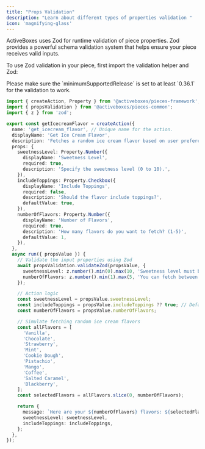 ```yaml
---
title: "Props Validation"
description: "Learn about different types of properties validation "
icon: 'magnifying-glass'
---
```


ActiveBoxes uses Zod for runtime validation of piece properties. Zod provides a powerful schema validation system that helps ensure your piece receives valid inputs.

To use Zod validation in your piece, first import the validation helper and Zod:

<Warning>
Please make sure the `minimumSupportedRelease` is set to at least `0.36.1` for the validation to work.
</Warning>

```typescript
import { createAction, Property } from '@activeboxes/pieces-framework';
import { propsValidation } from '@activeboxes/pieces-common';
import { z } from 'zod';

export const getIcecreamFlavor = createAction({
  name: 'get_icecream_flavor', // Unique name for the action.
  displayName: 'Get Ice Cream Flavor',
  description: 'Fetches a random ice cream flavor based on user preferences.',
  props: {
    sweetnessLevel: Property.Number({
      displayName: 'Sweetness Level',
      required: true,
      description: 'Specify the sweetness level (0 to 10).',
    }),
    includeToppings: Property.Checkbox({
      displayName: 'Include Toppings',
      required: false,
      description: 'Should the flavor include toppings?',
      defaultValue: true,
    }),
    numberOfFlavors: Property.Number({
      displayName: 'Number of Flavors',
      required: true,
      description: 'How many flavors do you want to fetch? (1-5)',
      defaultValue: 1,
    }),
  },
  async run({ propsValue }) {
    // Validate the input properties using Zod
    await propsValidation.validateZod(propsValue, {
      sweetnessLevel: z.number().min(0).max(10, 'Sweetness level must be between 0 and 10.'),
      numberOfFlavors: z.number().min(1).max(5, 'You can fetch between 1 and 5 flavors.'),
    });

    // Action logic
    const sweetnessLevel = propsValue.sweetnessLevel;
    const includeToppings = propsValue.includeToppings ?? true; // Default to true
    const numberOfFlavors = propsValue.numberOfFlavors;

    // Simulate fetching random ice cream flavors
    const allFlavors = [
      'Vanilla',
      'Chocolate',
      'Strawberry',
      'Mint',
      'Cookie Dough',
      'Pistachio',
      'Mango',
      'Coffee',
      'Salted Caramel',
      'Blackberry',
    ];
    const selectedFlavors = allFlavors.slice(0, numberOfFlavors);

    return {
      message: `Here are your ${numberOfFlavors} flavors: ${selectedFlavors.join(', ')}`,
      sweetnessLevel: sweetnessLevel,
      includeToppings: includeToppings,
    };
  },
});

```
